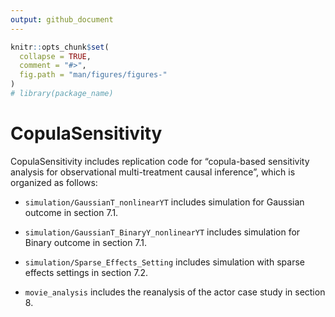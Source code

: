 ```yaml
---
output: github_document
---
```


<!-- README.md is generated from README.Rmd. Please edit that file -->

```r
knitr::opts_chunk$set(
  collapse = TRUE,
  comment = "#>",
  fig.path = "man/figures/figures-"
)
# library(package_name)
```

# CopulaSensitivity

CopulaSensitivity includes replication code for “copula-based sensitivity analysis for observational multi-treatment causal inference”, which is organized as follows:

- `simulation/GaussianT_nonlinearYT` includes simulation for Gaussian outcome in section 7.1.

- `simulation/GaussianT_BinaryY_nonlinearYT` includes simulation for Binary outcome in section 7.1.

- `simulation/Sparse_Effects_Setting` includes simulation with sparse effects settings in section 7.2.

- `movie_analysis` includes the reanalysis of the actor case study in section 8.
